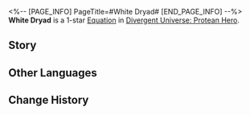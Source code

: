 <%-- [PAGE_INFO]
PageTitle=#White Dryad#
[END_PAGE_INFO] --%>
{{Equation Infobox
|period   = Protean Hero
|rarity   = 1
|path1    = Erudition*2
|path2    = Propagation*2
|effect   = For every 1 Skill Point consumed by an ally target, increases their Ultimate DMG dealt by {{Color|h|65%}}, up to a max of {{Color|h|130%}} and lasting until after using their Ultimate.
|mentions = Cerces; Kephale
}}
'''White Dryad''' is a 1-star [[Divergent Universe: Protean Hero/Equations|Equation]] in [[Divergent Universe: Protean Hero]].

==Story==
{{Description|There is no need for words. Through the roots that connect our blood, your intent is already known to us.<br />Before Kephale created humanity, the White Dryad had already spread across the world.<br />Unlike your ignorant kind, our reason is deeply rooted in the earth.<br />Wisdom flows among us like the morning dew. Though we may wither, our seeds carry the promise of renewal.<br />We remember.<br />Cerces taught us to unfurl our leaves, to question our very being.<br />The travelling scholars all fell silent by our questions.<br />The first sage of the Grove got their revelation from our whispers.<br />So, are you seeking answers to the godslayer's journey? Then just lend your ear and listen.<br />Petals fall off, bury in the soil. Death nourishes new life. Failure is never the end.}}
<!--
==Gameplay Notes==
* 
-->
==Other Languages==
{{Other Languages
|en   = White Dryad
|zhs  = 仙女木
|zht  = 仙女木
|ja   = ドリアス
|ko   = 담자리꽃나무
|es   = Dríade blanca
|fr   = Fée de la forêt
|ru   = Белая дриада
|th   = ต้นนางฟ้า
|vi   = Cây Tiên Nữ
|de   = Weiße Silberwurz
|id   = White Dryad
|pt   = Dríade Branca
}}

==Change History==
{{Change History|3.1}}